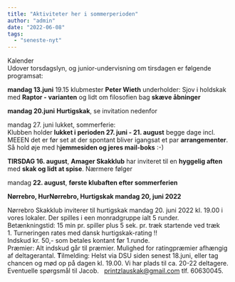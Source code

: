 ```yaml
---
title: "Aktiviteter her i sommerperioden"
author: "admin"
date: "2022-06-08"
tags: 
  - "seneste-nyt"
---
```


Kalender  
Udover torsdagslyn, og junior-undervisning om tirsdagen er følgende programsat:

**mandag 13.juni** 19.15 klubmester **Peter Wieth** underholder: Sjov i holdskak med **Raptor - varianten** og lidt om filosofien bag **skæve åbninger**

**mandag 20.juni** **Hurtigskak**, se invitation nedenfor

mandag 27. juni lukket, sommerferie:  
Klubben holder **lukket i perioden 27. juni - 21. august** begge dage incl.  
MEEEN det er før set at der spontant bliver igangsat et par **arrangementer**. Så hold øje med h**jemmesiden og jeres mail-boks** :-)

**TIRSDAG 16. august**, **Amager Skakklub** har inviteret til en **hyggelig aften** med **skak og lidt at spise**. Nærmere følger

mandag **22\. august**, **første klubaften efter sommerferien**

**Nørrebro, HurNørrebro, Hurtigskak mandag 20, juni 2022**

Nørrebro Skakklub inviterer til hurtigskak mandag 20. juni 2022 kl. 19.00 i vores lokaler. Der spilles i een monradgruppe ialt 5 runder.   
Betænkningstid: 15 min pr. spiller plus 5 sek. pr. træk startende ved træk 1. Turneringen rates med dansk hurtigskak-rating !!  
Indskud kr. 50,- som betales kontant før 1.runde.    
Præmier: Alt indskud går til præmier. Mulighed for ratingpræmier afhængig af deltagerantal. **T**ilmelding: Helst via DSU siden senest 18.juni, eller tag chancen og mød op på dagen kl. 19.00. Vi har plads til ca. 20-22 deltagere. Eventuelle spørgsmål til Jacob.   [printzlauskak@gmail.com](mailto:printzlauskak@gmail.com) tlf. 60630045.
